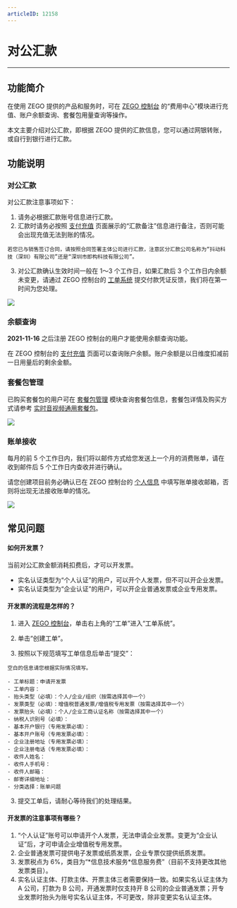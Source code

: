 ```yaml
---
articleID: 12158
---
```

# 对公汇款

- - -

## 功能简介

在使用 ZEGO 提供的产品和服务时，可在 [ZEGO 控制台](https://console.zego.im) 的“费用中心”模块进行充值、账户余额查询、套餐包用量查询等操作。

本文主要介绍对公汇款，即根据 ZEGO 提供的汇款信息，您可以通过网银转账，或自行到银行进行汇款。

## 功能说明

### 对公汇款

对公汇款注意事项如下：

1. 请务必根据汇款账号信息进行汇款。
2. 汇款时请务必按照 [支付充值](https://console.zego.im/spendingCenter/recharge) 页面展示的“汇款备注”信息进行备注，否则可能会出现充值无法到账的情况。

<Warning title="注意">


    若您已与销售签订合同，请按照合同签署主体公司进行汇款，注意区分汇款公司名称为“抖动科技（深圳）有限公司”还是“深圳市即构科技有限公司”。
    
</Warning>


3. 对公汇款确认生效时间一般在 1～3 个工作日，如果汇款后 3 个工作日内余额未变更，请通过 ZEGO 控制台的 [工单系统](https://console.zego.im/workorder/create) 提交付款凭证反馈，我们将在第一时间为您处理。   
<Frame width="512" height="auto" caption=""><img src="https://storage.zego.im/sdk-doc/Pics/console/00007.png" /></Frame>


### 余额查询

<Warning title="注意">


**2021-11-16** 之后注册 ZEGO 控制台的用户才能使用余额查询功能。 

</Warning>



在 ZEGO 控制台的 [支付充值](https://console.zego.im/spendingCenter/recharge) 页面可以查询账户余额。账户余额是以日维度扣减前一日用量后的剩余金额。


### 套餐包管理

已购买套餐包的用户可在 [套餐包管理](https://console.zego.im/spendingCenter/packages) 模块查询套餐包信息，套餐包详情及购买方式请参考 [实时音视频通用套餐包](https://doc-zh.zego.im/article/9185)。

<Frame width="512" height="auto" caption=""><img src="https://storage.zego.im/sdk-doc/Pics/console/00008.png" /></Frame>

### 账单接收

每月的前 5 个工作日内，我们将以邮件方式给您发送上一个月的消费账单，请在收到邮件后 5 个工作日内查收并进行确认。

<Warning title="注意">


请您创建项目前务必确认已在 ZEGO 控制台的 [个人信息](https://console.zego.im/profile/userinfo) 中填写账单接收邮箱，否则将出现无法接收账单的情况。  

</Warning>



<Frame width="512" height="auto" caption=""><img src="https://storage.zego.im/sdk-doc/Pics/console/00009.png" /></Frame>

## 常见问题

#### 如何开发票？

当前对公汇款金额消耗扣费后，才可以开发票。

- 实名认证类型为“个人认证”的用户，可以开个人发票，但不可以开企业发票。
- 实名认证类型为“企业认证”的用户，可以开企业普通发票或企业专用发票。

#### 开发票的流程是怎样的？

1. 进入 [ZEGO 控制台](https://console.zego.im)，单击右上角的“工单”进入“工单系统”。

2. 单击“创建工单”。

3. 按照以下规范填写工单信息后单击“提交”：

<Note title="说明">


    空白的信息请您根据实际情况填写。
    
</Note>

    

    - 工单标题：申请开发票    
    - 工单内容：   
    - 抬头类型（必填）：个人/企业/组织（按需选择其中一个）    
    - 发票类型（必填）：增值税普通发票/增值税专用发票（按需选择其中一个）   
    - 发票抬头（必填）：个人/企业工商认证名称（按需选择其中一个）   
    - 纳税人识别号（必填）：   
    - 基本开户银行（专用发票必填）：   
    - 基本开户账号（专用发票必填）：   
    - 企业注册地址（专用发票必填）：    
    - 企业注册电话（专用发票必填）：   
    - 收件人姓名：   
    - 收件人手机号：   
    - 收件人邮箱：    
    - 邮寄详细地址：    
    - 分类选择：账单问题       

3. 提交工单后，请耐心等待我们的处理结果。

#### 开发票的注意事项有哪些？

1. “个人认证”账号可以申请开个人发票，无法申请企业发票。变更为“企业认证”后，才可申请企业增值税专用发票。
2. 企业普通发票可提供电子发票或纸质发票，企业专票仅提供纸质发票。
3. 发票税点为 6%，类目为“\*信息技术服务*信息服务费”（目前不支持更改其他发票类目）。
4. 实名认证主体、打款主体、开票主体三者需要保持一致。如果实名认证主体为 A 公司，打款为 B 公司，开通发票时仅支持开 B 公司的企业普通发票；开专业发票时抬头为账号实名认证主体，不可更改，除非变更实名认证主体。
